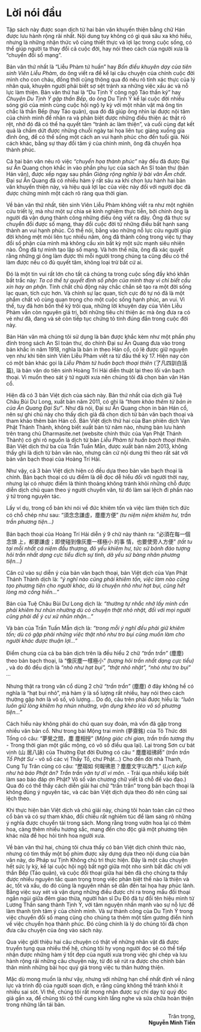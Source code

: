# Lời nói đầu {- #loi-noi-dau}
Tập sách này được soạn dịch từ
hai bản văn khuyến thiện bằng
chữ Hán được lưu hành rộng rãi nhất. Nội
dung tuy không có gì quá sâu xa khó hiểu,
nhưng là những nhận thức vô cùng thiết thực
và lợi lạc trong cuộc sống, có thể giúp người
ta thay đổi cả cuộc đời, hay nói theo cách của
người xưa là “chuyển đổi số mạng”.

Bản văn thứ nhất là “Liễu Phàm tứ huấn”
hay *Bốn điều khuyên dạy của tiên sinh Viên
Liễu Phàm*, do ông viết ra để kể lại câu chuyện
của chính cuộc đời mình cho con cháu, đồng
thời cũng thông qua đó nêu rõ tính xác thực
của lý nhân quả, khuyên người phải biết sợ
sệt tránh xa những việc xấu ác và nỗ lực làm
thiện. Bản văn thứ hai là “Du Tịnh Ý công
ngộ Táo thần ký” hay *Chuyện Du Tịnh Ý gặp
thần Bếp*, do ông Du Tịnh Ý kể lại cuộc đời
nhiều sóng gió của mình cùng cuộc hội ngộ ly
kỳ với một nhân vật mà ông tin chắc là thần
Bếp (hay Táo quân), qua đó đã giúp ông nhìn
lại được nội tâm của chính mình để nhận ra
và phân biệt được những điều thiện ác thật rõ
rệt, nhờ đó đã có thể hạ quyết tâm “tránh ác
làm thiện”, và cuối cùng đạt kết quả là chấm
dứt được những chuỗi ngày tai họa liên tục
giáng xuống gia đình ông, để có thể sống một
cách an vui hạnh phúc cho đến tuổi già. Nói
cách khác, bằng sự thay đổi tâm ý của chính
mình, ông đã chuyển họa thành phúc.

Cả hai bản văn nêu rõ việc *“chuyển họa
thành phúc”* này đều đã được Đại sư Ấn Quang
chọn khắc in vào phần phụ lục của sách An Sĩ
toàn thư (bản Hán văn), được xếp ngay sau
phần *Giảng rộng nghĩa lý bài văn Âm chất*.
Đại sư Ấn Quang đã có nhiều hàm ý rất sâu xa
khi chọn lưu hành hai bản văn khuyến thiện
này, và hiệu quả lợi lạc của việc này đối với
người đọc đã được chứng minh một cách rõ
ràng qua thời gian.

Về bản văn thứ nhất, tiên sinh Viên Liễu
Phàm không viết ra như một nghiên cứu
triết lý, mà như một sự chia sẻ kinh nghiệm
thực tiễn, bởi chính ông là người đã vận dụng
thành công những điều ông viết ra đây. Ông
đã thực sự chuyển đổi được số mạng, thay đổi
cuộc đời từ những điều bất hạnh sang thành
an vui hạnh phúc. Có thể nói, bằng vào những
nỗ lực cứu người giúp đời không mệt mỏi liên
tục nhiều năm, ông đã thành công trong việc
tự thay đổi số phận của mình mà không cầu
xin bất kỳ một sức mạnh siêu nhiên nào. Ông
đã tự mình tạo lập số mạng. Và hơn thế nữa,
ông đã xác quyết rằng những gì ông làm được
thì mỗi người trong chúng ta cũng đều có thể
làm được nếu có đủ quyết tâm, không loại trừ
bất cứ ai.

Đó là một tin vui rất lớn cho tất cả chúng
ta trong cuộc sống đầy khó khăn bất trắc này:
*Ta có thể tự quyết định số phận của mình
thay vì chỉ biết cầu xin hay an phận*. Tính
chất chủ động này chắc chắn sẽ tạo ra một
đời sống lạc quan, tích cực hơn. Và chính sự
lạc quan, tích cực đó tự nó đã là một phẩm
chất vô cùng quan trọng cho một cuộc sống
hạnh phúc, an vui. Vì thế, tuy đã hơn bốn thế
kỷ trôi qua, những lời khuyên dạy của Viên
Liễu Phàm vẫn còn nguyên giá trị, bởi những
tiêu chí thiện ác mà ông đưa ra có vẻ như đã,
đang và sẽ còn tiếp tục chứng tỏ tính đúng
đắn trong cuộc đời này.

Bản Hán văn mà chúng tôi sử dụng là
bản được khắc kèm như một phần phụ đính
trong sách An Sĩ toàn thư, do chính Đại sư
Ấn Quang đưa vào trong bản khắc in năm
1918, nghĩa là bản in theo Hán cổ, có lẽ được
giữ nguyên vẹn như khi tiên sinh Viên Liễu
Phàm viết ra từ đầu thế kỷ 17. Hiện nay còn
có một bản khác gọi là *Liễu Phàm tứ huấn bạch thoại thiên* (了凡四訓白話篇), là bản văn do tiên sinh Hoàng Trí Hải diễn thuật lại
theo lối văn bạch thoại. Vì muốn theo sát ý
tứ người xưa nên chúng tôi đã chọn bản văn
Hán cổ.

Hiện đã có 3 bản Việt dịch của sách này.
Bản thứ nhất của dịch giả Tuệ Châu Bùi Dư
Long, xuất bản năm 2011, có ghi là *“tham
khảo thêm từ bản in của Ấn Quang Đại Sư”*.
Như đã nói, Đại sư Ấn Quang chọn in bản
Hán cổ, nên sự ghi chú này cho thấy dịch giả
đã chọn dịch từ bản văn bạch thoại và tham
khảo thêm bản Hán cổ. Bản Việt dịch thứ hai
của Ban phiên dịch Vạn Phật Thánh Thành,
không biết xuất bản từ năm nào, nhưng bản
lưu hành trên trang chủ Dharmasite.net
(website chính thức của Vạn Phật Thánh
Thành) có ghi rõ nguồn là dịch từ bản *Liễu
Phàm tứ huấn bạch thoại thiên*. Bản Việt
dịch thứ ba của Trần Tuấn Mẫn, được xuất
bản năm 2013, không thấy ghi là dịch từ bản
văn nào, nhưng căn cứ nội dung thì theo rất
sát với bản văn bạch thoại của Hoàng Trí Hải.

Như vậy, cả 3 bản Việt dịch hiện có đều
dựa theo bản văn bạch thoại là chính. Bản
bạch thoại có ưu điểm là dễ đọc dễ hiểu đối
với người thời nay, nhưng lại có nhược điểm
là thỉnh thoảng không tránh khỏi những chỗ
được diễn dịch chủ quan theo ý người chuyển
văn, từ đó làm sai lệch đi phần nào ý tứ trong
nguyên tác.

Lấy ví dụ, trong cổ bản khi nói về đức
khiêm tốn và việc làm thiện tích đức có chỗ
chép như sau: “須念念謙虛，塵塵方便”
*(tu niệm niệm khiêm hư, trần trần phương
tiện...)*

Bản bạch thoại của Hoàng Trí Hải diễn
ý 9 chữ này thành ra: “必須在每一個念頭
上，都要謙虛；即使碰到像灰塵一樣極小
的事 情，也要使旁人方便” *(tất tu tại mỗi
nhất cá niệm đầu thượng, đô yếu khiêm hư,
tức sử bánh đáo tượng hôi trần nhất dạng
cực tiểu đích sự tình, dã yếu sử bàng nhân
phương tiện...)*  

Căn cứ vào sự diễn ý của bản văn bạch
thoại, bản Việt dịch của Vạn Phật Thánh
Thành dịch là: *“ý nghĩ nào cũng phải khiêm
tốn, việc làm nào cũng tạo phương tiện cho
người khác, dù là chuyện nhỏ như hạt bụi,
cũng hết lòng mà cống hiến...”*

Bản của Tuệ Châu Bùi Dư Long dịch là:
*“thường tự nhắc nhở lấy mình cần phải khiêm
hư nhún nhường dù có chuyện thật nhỏ nhặt,
đối với mọi người cũng phải để ý cư xử nhũn
nhặn...”*

Và bản của Trần Tuấn Mẫn dịch là: *“trong
mỗi ý nghĩ đều phải giữ khiêm tốn; dù có gặp
phải những việc thật nhỏ như tro bụi cũng
muốn làm cho người khác được thuận lợi...”*

Điểm chung của cả ba bản dịch trên là đều
hiểu 2 chữ *“trần trần”* (塵塵) theo bản bạch
thoại, là “像灰塵一樣極小” *(tượng hôi trần
nhất dạng cực tiểu)* , và do đó đều dịch là *“nhỏ
như hạt bụi”, “thật nhỏ nhặt”, “nhỏ như tro
bụi” ...*

Nhưng thật ra trong văn cổ dùng 2 chữ
*“trần trần”* (塵塵) ở đây không hề có nghĩa là
“hạt bụi nhỏ”, mà hàm ý là số lượng rất nhiều,
hay nói theo cách thường gặp hơn là vô số,
vô lượng... Do đó, câu trên phải được hiểu là:
*“luôn luôn giữ lòng khiêm hạ nhún nhường,
vận dụng khéo léo vô số phương tiện...”*

Cách hiểu này không phải do chủ quan
suy đoán, mà vốn đã gặp trong nhiều văn bản
cổ. Như trong bài Mộng trai minh (夢齋銘)
của Tô Thức đời Tống có câu: “夢覺之間，塵
塵相授” (*Mộng giác chi gian, trần trần tương
thụ* - Trong thời gian một giấc mộng, có vô số
điều qua lại). Lại trong Sơn cư bát vịnh (山
居八詠) của Thường Đạt đời Đường có câu “
塵塵祖彿師” (*trần trần Tổ Phật Sư* - vô số
các vị Thầy Tổ, chư Phật...) Cho đến đời nhà
Thanh, Cung Tự Trân cũng có câu: “歷刼如
何報彿恩？塵塵文字以為門.” (*Lịch kiếp
như hà báo Phật ân? Trần trần văn tự dĩ vi
môn.* - Trải qua nhiều kiếp biết làm sao báo
đáp ơn Phật? Vô số văn chương chữ viết là
chỗ để vào đạo.) Qua đó có thể thấy cách diễn
giải hai chữ “trần trần” trong bản bạch thoại
là không đúng ý nguyên tác, và các bản Việt
dịch dựa theo đó nên cũng sai lệch theo.

Khi thực hiện bản Việt dịch và chú giải
này, chúng tôi hoàn toàn căn cứ theo cổ bản
và có sự tham khảo, đối chiếu rất nghiêm túc
để làm sáng rõ những ý nghĩa được chuyển
tải trong sách. Mong rằng trong vườn hoa
lại có thêm hoa, càng thêm nhiều hương sắc,
mang đến cho độc giả một phương tiện khác
nữa để học hỏi tinh hoa người xưa.

Về bản văn thứ hai, chúng tôi chưa thấy
có bản Việt dịch chính thức nào, nhưng có
tìm thấy một bộ phim được xây dựng dựa
theo nội dung của bản văn này, do Pháp sư
Tịnh Không chủ trì thực hiện. Đây là một câu
chuyện hết sức ly kỳ, kể lại cuộc hội ngộ bất
ngờ giữa một nho sinh bất đắc chí với thần
Bếp (Táo quân), và cuộc đối thoại giữa hai
bên đã cho chúng ta thấy được nhiều nguyên
tắc quan trọng trong việc phân biệt thế nào là
thiện và ác, tốt và xấu, do đó cũng là nguyên
nhân sẽ dẫn đến tai họa hay phúc lành. Bằng
việc suy xét và vận dụng những điều được chỉ
ra trong mẩu đối thoại ngắn ngủi giữa đêm
giao thừa, người hàn sĩ Du Đô đã tự đổi tên
hiệu mình từ Lương Thần sang thành Tịnh
Ý, với tâm nguyện nhấn mạnh vào sự nỗ lực
để làm thanh tịnh tâm ý của chính mình.
Và sự thành công của Du Tịnh Ý trong việc
chuyển đổi số mạng cũng cho chúng ta thêm
một tấm gương điển hình về việc chuyển họa
thành phúc. Đó cũng chính là lý do chúng tôi
đã chọn đưa câu chuyện của ông vào sách này.

Qua việc giới thiệu hai câu chuyện có thật
về những nhân vật đã được truyền tụng qua
nhiều thế hệ, chúng tôi hy vọng người đọc sẽ
có thể tiếp nhận được những hàm ý tốt đẹp
của người xưa trong việc ghi chép và lưu hành
rộng rãi những câu chuyện này, từ đó sẽ rút
ra được cho chính bản thân mình những bài
học quý giá trong việc tu thân hướng thiện.

Mặc dù mong muốn là như vậy, nhưng
với những hạn chế nhất định về năng lực và
trình độ của người soạn dịch, e rằng cũng
không thể tránh khỏi ít nhiều sai sót. Vì thế,
chúng tôi rất mong nhận được sự chỉ dạy từ
quý độc giả gần xa, để chúng tôi có thể cung
kính lắng nghe và sửa chữa hoàn thiện trong
những lần tái bản.

<div style="text-align: right">
Trân trọng,  
**Nguyễn Minh Tiến**
</div>
